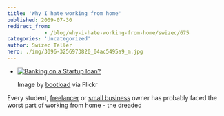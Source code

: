 ```yaml
---
title: 'Why I hate working from home'
published: 2009-07-30
redirect_from: 
            - /blog/why-i-hate-working-from-home/swizec/675
categories: 'Uncategorized'
author: Swizec Teller
hero: ./img/3096-3256973820_04ac5495a9_m.jpg
---
```

- [![Banking on a Startup loan?](./img/3096-3256973820_04ac5495a9_m.jpg "Banking on a Startup loan?")](http://www.flickr.com/photos/27164277@N00/3256973820)

  Image by [bootload](http://www.flickr.com/photos/27164277@N00/3256973820) via Flickr

Every student, [freelancer](http://en.wikipedia.org/wiki/Freelancer "Freelancer") or [small business](http://en.wikipedia.org/wiki/Small_business "Small business") owner has probably faced the worst part of working from home - the dreaded